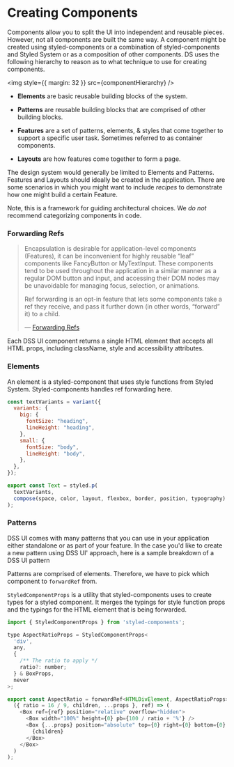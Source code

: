 
<Meta title="Guides/Creating Components" />

# Creating Components

Components allow you to split the UI into independent and reusable pieces. However, not all components are built the same way. A component might be created using styled-components or a combination of styled-components and Styled System or as a composition of other components. DS uses the following hierarchy to reason as to what technique to use for creating components.

<img style={{ margin: 32 }} src={componentHierarchy} />

- **Elements** are basic reusable building blocks of the system.

- **Patterns** are reusable building blocks that are comprised of other building blocks.

- **Features** are a set of patterns, elements, & styles that come together to support a specific user task. Sometimes referred to as container components.

- **Layouts** are how features come together to form a page.

The design system would generally be limited to Elements and Patterns. Features and Layouts should ideally be created in the application. There are some scenarios in which you might want to include _recipes_ to demonstrate how one might build a certain Feature.

Note, this is a framework for guiding architectural choices. We _do not_ recommend categorizing components in code.

### Forwarding Refs

> Encapsulation is desirable for application-level components (Features), it can be inconvenient for highly reusable “leaf” components like FancyButton or MyTextInput. These components tend to be used throughout the application in a similar manner as a regular DOM button and input, and accessing their DOM nodes may be unavoidable for managing focus, selection, or animations.
>
> Ref forwarding is an opt-in feature that lets some components take a ref they receive, and pass it further down (in other words, “forward” it) to a child.
>
> — [Forwarding Refs](https://reactjs.org/docs/forwarding-refs.html)

Each DSS UI component returns a single HTML element that accepts all HTML props, including className, style and accessibility attributes.

### Elements

An element is a styled-component that uses style functions from Styled System. Styled-components handles ref forwarding here.

```js
const textVariants = variant({
  variants: {
    big: {
      fontSize: "heading",
      lineHeight: "heading",
    },
    small: {
      fontSize: "body",
      lineHeight: "body",
    },
  },
});

export const Text = styled.p(
  textVariants,
  compose(space, color, layout, flexbox, border, position, typography)
);
```

### Patterns

DSS UI comes with many patterns that you can use in your application either standalone or as part of your feature. In the case you'd like to create a new pattern using DSS UI' approach, here is a sample breakdown of a DSS UI pattern

Patterns are comprised of elements. Therefore, we have to pick which component to `forwardRef` from.

`StyledComponentProps` is a utility that styled-components uses to create types for a styled component. It merges the typings for style function props and the typings for the HTML element that is being forwarded.

```js
import { StyledComponentProps } from 'styled-components';

type AspectRatioProps = StyledComponentProps<
  'div',
  any,
  {
    /** The ratio to apply */
    ratio?: number;
  } & BoxProps,
  never
>;

export const AspectRatio = forwardRef<HTMLDivElement, AspectRatioProps>(
  ({ ratio = 16 / 9, children, ...props }, ref) => (
    <Box ref={ref} position="relative" overflow="hidden">
      <Box width="100%" height={0} pb={100 / ratio + '%'} />
      <Box {...props} position="absolute" top={0} right={0} bottom={0} left={0}>
        {children}
      </Box>
    </Box>
  )
);
```
